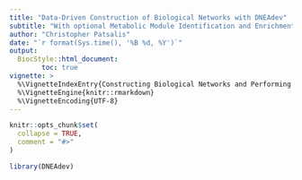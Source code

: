 ```yaml
---
title: "Data-Driven Construction of Biological Networks with DNEAdev"
subtitle: "With optional Metabolic Module Identification and Enrichment Analysis"
author: "Christopher Patsalis"
date: "`r format(Sys.time(), '%B %d, %Y')`"
output:
  BiocStyle::html_document:
        toc: true
vignette: >
  %\VignetteIndexEntry{Constructing Biological Networks and Performing Enrichment Analysis with DNEAdev}
  %\VignetteEngine{knitr::rmarkdown}
  %\VignetteEncoding{UTF-8}
---
```


```r
knitr::opts_chunk$set(
  collapse = TRUE,
  comment = "#>"
)
```

```r
library(DNEAdev)
```
